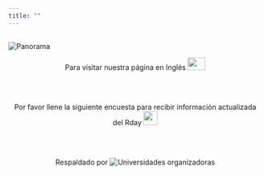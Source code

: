 ```yaml
---
title: ""
---
```


<h2> </h2>

<img src="imagenes/medellin_esp.png" alt="Panorama">

<center>
Para visitar nuestra página en Inglés
<a href="https://rdaymedellin.github.io/rday_eng/index.html"><img border="0" src="imagenes/ing.png" width="35" height="25"></a>
</center>

<br/>
<br/>

<center>
Por favor llene la siguiente encuesta para recibir información actualizada del Rday <a href="https://goo.gl/forms/yHTRphBuSNT2Qu3v2"><img border="0" src="imagenes/encuesta.png" width="28" height="28"></a>
</center>

<br/>
<br/>

<center>
Respaldado por
<img src="imagenes/auxiliar.png" alt="Universidades organizadoras">
</center>

